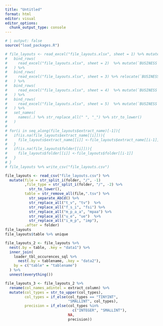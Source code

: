 ```yaml
---
title: "Untitled"
format: html
editor: visual
editor_options: 
  chunk_output_type: console
---
```


```r
# | output: false
source("load_packages.R")
```

```r
# file_layouts <- read_excel("file_layouts.xlsx", sheet = 1) %>% mutate(`BUSINESS LOGIC` = NA) %>%
#   bind_rows(
#     read_excel("file_layouts.xlsx", sheet = 2)  %>% mutate(`BUSINESS LOGIC` = NA)
#   ) %>%
#   bind_rows(
#     read_excel("file_layouts.xlsx", sheet = 3) %>% relocate(`BUSINESS LOGIC`, .after = 4)
#   ) %>%
#   bind_rows(
#     read_excel("file_layouts.xlsx", sheet = 4)  %>% mutate(`BUSINESS LOGIC` = NA)
#   ) %>%
#   bind_rows(
#     read_excel("file_layouts.xlsx", sheet = 5)  %>% mutate(`BUSINESS LOGIC` = NA)
#   ) %>%
#   set_names(
#     names(.) %>% str_replace_all(" ", "_") %>% str_to_lower()
#   )
# 
# for(i in seq_along(file_layouts$extract_name)[-1]){
#   if(is.na(file_layouts$extract_name[[i]])){
#     file_layouts$extract_name[[i]] <-file_layouts$extract_name[[i-1]]
#   }
#   if(is.na(file_layouts$folder[[i]])){
#     file_layouts$folder[[i]] <-file_layouts$folder[[i-1]]
#   }
# }
# file_layouts %>% write_csv("file_layouts.csv")
```


```r
file_layouts <- read_csv("file_layouts.csv") %>% 
  mutate(file = str_split_i(folder, "/", -1)
         ,file_type = str_split_i(folder, "/", -2) %>% 
           str_to_lower(), 
         table = str_remove_all(file,".tsv") %>% 
           str_separate_AbCd() %>% 
           str_replace_all("t_v", "tv")  %>% 
           str_replace_all("f_s_i", "fsi") %>% 
           str_replace_all("m_p_a_a", "mpaa") %>% 
           str_replace_all("u_e", "ue")  %>% 
           str_replace_all("i_m_p", "imp"),
         .after = folder)
file_layouts
file_layouts$table %>% unique
```

```r
file_layouts_2 <- file_layouts %>% 
  nest(.by = table, .key = "data1") %>% 
  inner_join(
    loader_tbl_occurences_sql %>% 
      nest(.by = tablename, .key = "data2"), 
    by = c("table" = "tablename")
  ) %>% 
  unnest(everything())

file_layouts_3 <- file_layouts_2 %>% 
  rename(col_names_adintel = extract_column) %>% 
  mutate(col_types = str_to_upper(col_types),
         col_types = if_else(col_types == "TINYINT", 
                             "SMALLINT", col_types),
         precision = if_else(col_types %in% 
                               c("INTEGER", "SMALLINT"),
                             NA, 
                             precision))
```

